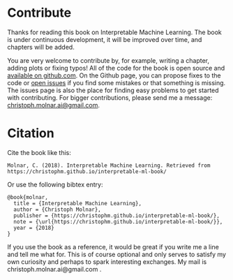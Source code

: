 # Contribute

Thanks for reading this book on Interpretable Machine Learning.
The book is under continuous development, it will be improved over time, and chapters will be added.

You are very welcome to contribute by, for example, writing a chapter, adding plots or fixing typos!
All of the code for the book is open source and [available on github.com](https://github.com/christophM/interpretable-ml-book).
On the Github page, you can propose fixes to the code or [open issues](https://github.com/christophM/interpretable-ml-book/issues) if you find some mistakes or that something is missing.
The issues page is also the place for finding easy problems to get started with contributing. 
For bigger contributions, please send me a message: [christoph.molnar.ai@gmail.com](mailto:christoph.molnar.ai@gmail.com).




# Citation

Cite the book like this:


    Molnar, C. (2018). Interpretable Machine Learning. Retrieved from https://christophm.github.io/interpretable-ml-book/

Or use the following bibtex entry:


    @book{molnar,
      title = {Interpretable Machine Learning},
      author = {Christoph Molnar},
      publisher = {https://christophm.github.io/interpretable-ml-book/},
      note = {\url{https://christophm.github.io/interpretable-ml-book/}},
      year = {2018}
    }



If you use the book as a reference, it would be great if you write me a line and tell me what for. 
This is of course optional and only serves to satisfy my own curiosity and perhaps to spark interesting exchanges. 
My mail is christoph.molnar.ai@gmail.com .

